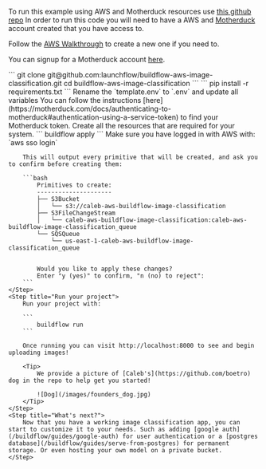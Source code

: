 
To run this example using AWS and Motherduck resources use [this github repo](https://github.com/launchflow/buildflow-aws-image-classification)
<Note>
In order to run this code you will need to have a AWS and [Motherduck](https://motherduck.com) account created that you have access to.

Follow the [AWS Walkthrough](https://docs.aws.amazon.com/accounts/latest/buildflow/reference/manage-acct-creating.html) to create a new one if you need to.

You can signup for a Motherduck account [here](https://motherduck.com).
</Note>

<Steps>
    <Step title="Clone the GitHub Repo">
```
git clone git@github.com:launchflow/buildflow-aws-image-classification.git 
cd buildflow-aws-image-classification
```
    </Step>
    <Step title="Install your requirements">
        ```
            pip install -r requirements.txt
        ```
    </Step>
    <Step title="Create a .env file">
        Rename the `template.env` to `.env` and update all variables
        <Tip>
            You can follow the instructions [here](https://motherduck.com/docs/authenticating-to-motherduck#authentication-using-a-service-token) to find your Motherduck token.
        </Tip>
    </Step>
    <Step title="Create your resources">
        Create all the resources that are required for your system.
        ```
            buildflow apply
        ```
        <Tip>
            Make sure you have logged in with AWS with: `aws sso login`
        </Tip>

        This will output every primitive that will be created, and ask you to confirm before creating them:

        ```bash
            Primitives to create:
            ---------------------
            ├── S3Bucket
            │   └── s3://caleb-aws-buildflow-image-classification
            ├── S3FileChangeStream
            │   └── caleb-aws-buildflow-image-classification:caleb-aws-buildflow-image-classification_queue
            └── SQSQueue
                └── us-east-1-caleb-aws-buildflow-image-classification_queue


            Would you like to apply these changes?
            Enter "y (yes)" to confirm, "n (no) to reject": 
        ```
    </Step>
    <Step title="Run your project">
        Run your project with:

        ```
            buildflow run
        ```

        Once running you can visit http://localhost:8000 to see and begin uploading images!

        <Tip>
            We provide a picture of [Caleb's](https://github.com/boetro) dog in the repo to help get you started!

            ![Dog](/images/founders_dog.jpg)
        </Tip>
    </Step>
    <Step title="What's next?">
        Now that you have a working image classification app, you can start to customize it to your needs. Such as adding [google auth](/buildflow/guides/google-auth) for user authentication or a [postgres database](/buildflow/guides/serve-from-postgres) for permanent storage. Or even hosting your own model on a private bucket.
    </Step>
</Steps>

